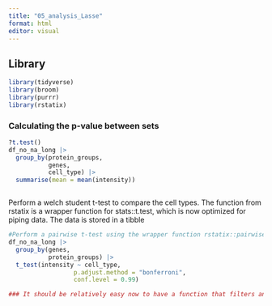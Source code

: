 ```yaml
---
title: "05_analysis_Lasse"
format: html
editor: visual
---
```


## Library

```r
library(tidyverse)
library(broom)
library(purrr)
library(rstatix)

```

### Calculating the p-value between sets

```r
?t.test()
df_no_na_long |> 
  group_by(protein_groups,
           genes,
           cell_type) |> 
  summarise(mean = mean(intensity))



```

Perform a welch student t-test to compare the cell types. The function from rstatix is a wrapper function for stats::t.test, which is now optimized for piping data. The data is stored in a tibble

```r

#Perform a pairwise t-test using the wrapper function rstatix::pairwise_t_test.
df_no_na_long |>
  group_by(genes,
           protein_groups) |> 
  t_test(intensity ~ cell_type,
                  p.adjust.method = "bonferroni",
                  conf.level = 0.99)

### It should be relatively easy now to have a function that filters and only takes the correct combinations.
```
